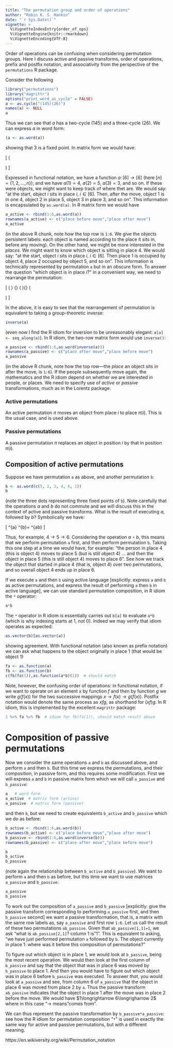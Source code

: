 ```yaml
---
title: "The permutation group and order of operations"
author: "Robin K. S. Hankin"
date: "`r Sys.Date()`"
vignette: >
  %\VignetteIndexEntry{order_of_ops}
  %\VignetteEngine{knitr::rmarkdown}
  %\VignetteEncoding{UTF-8}
---
```


Order of operations can be confusing when considering permutation
groups.  Here I discuss active and passive transforms, order of
operations, prefix and postfix notation, and associativity from the
perspective of the ```permutations``` R package.

Consider the following

```r
library("permutations")
library("magrittr")
options("print_word_as_cycle" = FALSE)
a <- as.cycle("(145)(26)")
names(a) <- NULL
a
```

Thus we can see that $a$ has a two-cycle $(145)$ and a three-cycle
$(26)$.  We can express $a$ in word form:

```r
(a <- as.word(a))
```

showing that 3 is a fixed point.  In matrix form we would have:

\[
\left(
\begin{array}{ccccccccc}
1&2&3&4&5&6\\
4&6&3&5&1&2
\end{array}
\right)
\]

Expressed in functional notation, we have a function $a\colon
[6]\rightarrow [6]$ (here $[n]=\left\{1,2,\ldots,n\right\}$); and
we have $a(1)=4$, $a(2)=5$, $a(3)=3$, and so on.  If these were
objects, we might want to keep track of where thet are.  We would say:
"at the start, object $i$ sits in place $i$, $i\in[6]$.  Then, after
the move, object 1 is in one 4, object 2 in place 5, object 3 in place
3, and so on".  This information is encapsulated by ```as.word(a)```.
In R matrix form we would have

```r
a_active <- rbind(1:6,as.word(a))
rownames(a_active) <- c("place before move","place after move")
a_active
```

(in the above R chunk, note how the top row is ```1:6```.  We give the
objects persistent labels: each object is named according to the place
it sits in, before any moving).  On the other hand, we might be more
interested in the *places*.  We might want to know which object is
sitting in place 4.  We would say: "at the start, object $i$ sits in
place $i$, $i\in[6]$.  Then place 1 is occupied by object 4, place 2
occupied by object 5, and so on".  This information is technically
represented by permutation ```a``` but in an obscure form.  To answer
the question "which object is in place $i$?" in a convenient way, we
need to rearrange the permutation:

\[
\left(
\begin{array}{ccccccccc}
1&2&3&4&5&6\\
4&6&3&5&1&2
\end{array}
\right)
{\mbox{swap rows}\atop\longrightarrow}
\left(
\begin{array}{ccccccccc}
4&6&3&5&1&2\\
1&2&3&4&5&6
\end{array}
\right){\mbox{shuffle columns}\atop\longrightarrow}
\left(
\begin{array}{ccccccccc}
1&2&3&4&5&6\\
5&6&3&1&4&2
\end{array}
\right)
\]

In the above, it is easy to see that the rearrangement of permutation is equivalent to taking a group-theoretic inverse:

```r
inverse(a)
```

(even now I find the R idiom for inversion to be unreasonably elegant:
```a[a] <- seq_along(a)```).  In R idiom, the two-row matrix form
would use ```inverse()```:

```r
a_passive <- rbind(1:6,as.word(inverse(a)))
rownames(a_passive) <- c("place after move","place before move")
a_passive
```

(in the above R chunk, note how the top row---the *place* an object
sits in after the move, is ```1:6```).  If the people subsequently
move again, the mathematics and the R idiom depend on whether we are
interested in people, or places.  We need to specify use of *active*
or *passive* transformations, much as in the Lorentz package.

### Active permutations

An active permutation $\pi$ moves an object from place $i$ to place
$\pi(i)$.  This is the usual case, and is used above.

### Passive permutations

A passive permutation $\pi$ replaces an object in position $i$ by that
in position $\pi(i)$.

## Composition of active permutations


Suppose we have permutation ```a``` as above, and another permutation
```b```:

```r
b <- as.word(c(5, 2, 3, 4, 6, 1))
b
```

(note the three dots representing three fixed points of ```b```).
Note carefully that the operations $a$ and $b$ do not commute and we
will discuss this in the context of active and passive transforms.
What is the result of executing $a$, followed by $b$?  Symbolically we
have:

\[
\overbrace{
\left(
\begin{array}{ccccccccc}
1&2&3&4&5&6\\
4&6&3&5&1&2
\end{array}
\right)
}^{a}
\circ
\overbrace{
\left(
\begin{array}{ccccccccc}
1&2&3&4&5&6\\
5&2&3&4&6&1\\
\end{array}
\right)
}^{b}=
\overbrace{
\left(
\begin{array}{ccccccccc}
1&2&3&4&5&6\\
4&1&3&6&5&2\\
\end{array}
\right)
}^{a\circ b}
\]

Thus, for example, $4\longrightarrow 5\longrightarrow 6$.  Considering
the operation $a\circ b$, this means that we perform permutation
```a``` first, and then perform permutation ```b```.  Taking this one
step at a time we would have, for example: "the person in place 4
(this is object 4) moves to place 5 (but is still object 4) $\ldots$
and then the object in place 5 (this is still object 4) moves to place
6".  See how we track the object that started in place 4 (that is,
object 4) over two permutations, and so overall object 4 ends up in
place 6.

If we execute ```a``` and then ```b``` using active language
[explicitly: express ```a``` and ```b``` as active permutations, and
express the result of performing ```a``` then ```b``` in active
language], we can use standard permutation composition, in R idiom the
```*``` operator:

```r
a*b
```

The ```*``` operator in R idiom is essentially carries out ```b[a]```
to evaluate ```a*b``` (which is why indexing starts at 1, not 0).
Indeed we may verify that idiom operates as expected:

```r
as.vector(b)[as.vector(a)]
```

showing agreement.  With functional notation (also known as prefix
notation) we can ask what happens to the object originally in place 1
(that would be object 1)

```r
fa <- as.function(a)
fb <- as.function(b)
c(fb(fa(1)),as.function(a*b)(1))  # should match
```

Note, however, the confusing order of operations: in functional
notation, if we want to operate on an element $x$ by function $f$ and
then by function $g$ we write $g(f(x))$ for the two successive
mappings $x\longrightarrow f(x)\longrightarrow g(f(x))$.  Postfix
notation would denote the same process as $xfg$, as shorthand for
$(xf)g$.  In R idiom, this is implemented by the excellent
```magrittr``` package:

```r
1 %>% fa %>% fb  # idiom for fb(fa(1)), should match result above
```


# Composition of passive permutations

Now we consider the same operations ```a``` and ```b``` as discussed
above, and perform ```a``` and then ```b```.  But this time we express
the permutations, and their composition, in passive form, and this
requires some modification.  First we will express ```a``` and ```b```
in passive matrix form which we will call ```a_passive``` and
```b_passive```:


```r
a   # word form 
a_active  # matrix form (active)
a_passive  # matrix form (passive)
```

and then ```b```, but we need to create equivalents ```b_active``` and
```b_passive``` which we do as before:

```r
b_active <- rbind(1:6,as.word(b))
rownames(b_active) <- c("place before move","place after move")
b_passive <- rbind(1:6,as.word(inverse(b)))
rownames(b_passive) <- c("place after move","place before move")
```


```r
b
b_active
b_passive
```

(note again the relationship between ```b_active``` and
```b_passive```).  We want to perform ```a``` and then ```b``` as
before, but this time we want to use matrices ```a_passive``` and
```b_passive```:

```r
a_passive
b_passive
```

To work out the composition of ```a_passive``` and ```b_passive```
[explicitly: give the passive transform corresponding to performing
```a_passive``` first, and then ```b_passive``` second] we want a
passive transformation, that is, a matrix with the same row labels as,
say ```a_passive``` and first row ```1:6```.  Let us call the result
of these two permutations ```ab_passive```.  Given that
```ab_passive[1,1]=1```, we ask "what is ```ab_passive[2,1]```?
column 1 is "1".  This is equivalent to asking, "we have just
performed permutation ```a``` followed by ```b```.  The object
currently in place 1: where was it before this composition of
permutations?"

To figure out which object is in place 1, we would look at
```b_passive```, being the most recent operation.  We would then look
at the first column of ```b_passive``` and say that the object that
was in place 6 was moved by ```b_passive``` to place 1.  And then you
would have to figure out which object was in place 6 before
```b_passive``` was executed.  To answer *that*, you would look at
```a_passive``` and see, from column 6 of ```a_passive``` that the
object in place 6 was moved from place 2 by ```a```.  Thus the passive
transform ```ab_passive``` indicates that the object in place 1 after
the move was in place 2 before the move.  We would have
$1\longrightarrow 6\longrigharrow 2$ where in this case
"$\longrightarrow$ means "comes from".

We can thus represent the passive transformation by
```b_passive*a_passive```: see how the R idiom for permutation
composition "```*```" is used in exactly the same way for active and
passive permutations, but with a different meaning.

https://en.wikiversity.org/wiki/Permutation_notation
